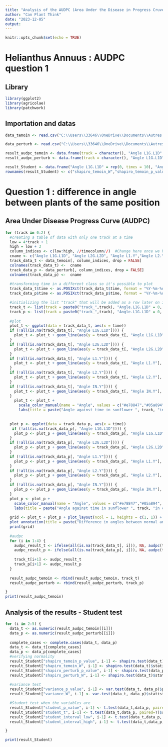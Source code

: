 ```yaml
---
title: "Analysis of the AUDPC (Area Under the Disease in Progress Cruve) "
author: "Can Plant Think"
date: "2023-12-05"
output:
---
```


```r
knitr::opts_chunk$set(echo = TRUE)
```

# Helianthus Annuus : AUDPC question 1

## Library

```r
library(ggplot2)
library(agricolae)
library(patchwork)
```

## Importation and datas

```r
data_temoin <- read.csv("C:\\Users\\33646\\OneDrive\\Documents\\Autres dossiers\\Sup Agro\\2ème année\\Recherche\\R\\ATS1P2_angles_result_training.csv", header = T, sep= ",")

data_perturb <- read.csv("C:\\Users\\33646\\OneDrive\\Documents\\Autres dossiers\\Sup Agro\\2ème année\\Recherche\\R\\ATS1P2_angles_result_training.csv", header = T, sep= ",")

result_audpc_temoin <- data.frame(track = character(), "Angle L1G.L1D" = numeric(), "Angle L2G.L2D" = numeric(), "Angle L1.Y" = numeric(), "Angle L2.Y" = numeric(), "Angle IN.Y" = numeric(), stringsAsFactors = FALSE)
result_audpc_perturb <- data.frame(track = character(), "Angle L1G.L1D" = numeric(), "Angle L2G.L2D" = numeric(), "Angle L1.Y" = numeric(), "Angle L2.Y" = numeric(), "Angle IN.Y" = numeric(), stringsAsFactors = FALSE)

result_Student <- data.frame("Angle L1G.L1D" = rep(0, times = 10), "Angle L2G.L2D" = rep(0, times = 10), "Angle L1.Y" = rep(0, times = 10), "Angle L2.Y" = rep(0, times = 10), "Angle IN.Y" = rep(0, times = 10), stringsAsFactors = FALSE)
rownames(result_Student) <- c("shapiro_temoin_W","shapiro_temoin_p_value", "shapiro_perturb_W","shapiro_perturb_p_value", "variance_W", "variance_p_value", "student_t", "student_p_value", "student_interval_low", "student_interval_high")

```

# Question 1 : difference in angle between plants of the same position

## Area Under Disease Progress Curve (AUDPC)

```r

for (track in 0:2) {
  #creating a table of data with only one track at a time
  low = 4*track + 1
  high = low + 3
  column_indices <- c(low:high, //timecolumn//)  #Change here once we have the data
  cname <- c("Angle L1G.L1D", "Angle L2G.L2D", "Angle L1.Y","Angle L2.Y", "Angle IN.Y", "time")
  track_data_t <- data_temoin[, column_indices, drop = FALSE]
  colnames(track_data_t) <-  cname
  track_data_p <- data_perturb[, column_indices, drop = FALSE]
  colnames(track_data_p) <-  cname
  
  #transforming time in a different class so it's possible to plot
  track_data_t$time <- as.POSIXct(track_data_t$time, format = "%Y-%m-%d %H:%M:%S")
  track_data_p$time <- as.POSIXct(track_data_p$time, format = "%Y-%m-%d %H:%M:%S")

  #initializing the list "track" that will be added as a row later on in the result_aupdc_temoin
  track_t <- list(track = paste0("track_",track), "Angle.L1G.L1D" = 0, "Angle.L2G.L2D" = 0, "Angle.L1.Y" = 0, "Angle.L2.Y" = 0, "Angle.IN.Y" = 0)
  track_p <- list(track = paste0("track_",track), "Angle.L1G.L1D" = 0, "Angle.L2G.L2D" = 0, "Angle.L1.Y" = 0, "Angle.L2.Y" = 0, "Angle.IN.Y" = 0)
  
  #plot
  plot_t <- ggplot(data = track_data_t, aes(x = time))
  if (!all(is.na(track_data_t[, "Angle L1G.L1D"]))) {
    plot_t <- plot_t + geom_line(aes(y = track_data_t[, "Angle L1G.L1D"], color = "Angle L1G.L1D"), size = 1) 
  }
  if (!all(is.na(track_data_t[, "Angle L2G.L2D"]))) {
    plot_t <- plot_t + geom_line(aes(y = track_data_t[, "Angle L2G.L2D"], color = "Angle L2G.L2D"), size = 1)
  }
  if (!all(is.na(track_data_t[, "Angle L1.Y"]))) {
    plot_t <- plot_t + geom_line(aes(y = track_data_t[, "Angle L1.Y"], color = "Angle L1.Y"), size = 1)
  }
  if (!all(is.na(track_data_t[, "Angle L2.Y"]))) {
    plot_t <- plot_t + geom_line(aes(y = track_data_t[, "Angle L2.Y"], color = "Angle L2.Y"), size = 1)
  }
  if (!all(is.na(track_data_t[, "Angle IN.Y"]))) {
    plot_t <- plot_t + geom_line(aes(y = track_data_t[, "Angle IN.Y"], color = "Angle IN.Y"), size = 1)
  }
    plot_t <- plot_t + 
      scale_color_manual(name = "Angle", values = c("#e78847","#05a894", "#dda0dd", "#2a52be", "#F7DC6F")) + 
      labs(title = paste("Angle against time in sunflower ", track, "in normal conditions"), x = "Time", y ="Angle")
  
      
  plot_p <- ggplot(data = track_data_p, aes(x = time))
   if (!all(is.na(track_data_p[, "Angle L1G.L1D"]))) {
    plot_p <- plot_p + geom_line(aes(y = track_data_p[, "Angle L1G.L1D"], color = "Angle L1G.L1D"), size = 1) 
  }
  if (!all(is.na(track_data_p[, "Angle L2G.L2D"]))) {
    plot_p <- plot_p + geom_line(aes(y = track_data_p[, "Angle L2G.L2D"], color = "Angle L2G.L2D"), size = 1)
  }
  if (!all(is.na(track_data_p[, "Angle L1.Y"]))) {
    plot_p <- plot_p + geom_line(aes(y = track_data_p[, "Angle L1.Y"], color = "Angle L1.Y"), size = 1)
  }
  if (!all(is.na(track_data_p[, "Angle L2.Y"]))) {
    plot_p <- plot_p + geom_line(aes(y = track_data_p[, "Angle L2.Y"], color = "Angle L2.Y"), size = 1)
  }
  if (!all(is.na(track_data_p[, "Angle IN.Y"]))) {
    plot_p <- plot_p + geom_line(aes(y = track_data_p[, "Angle IN.Y"], color = "Angle IN.Y"), size = 1)
  }
  plot_p <- plot_p + 
    scale_color_manual(name = "Angle", values = c("#e78847","#05a894", "#dda0dd", "#2a52be", "#F7DC6F")) + 
    labs(title = paste("Angle against time in sunflower ", track, "in changed conditions"), x = "Time", y = "Angle")
  
  grid <- plot_t + plot_p + plot_layout(ncol = 1, heights = c(1, 1)) +
  plot_annotation(title = paste("Difference in angles between normal and changed conditions in sunflower ",track))
  print(grid)
  
  #audpc
  for (i in 1:4) {
    audpc_result_t <- ifelse(all(is.na(track_data_t[, i])), NA, audpc(track_data_t[, i], track_data_t$time, type = "absolute"))
    audpc_result_p <- ifelse(all(is.na(track_data_p[, i])), NA, audpc(track_data_p[, i], track_data_p$time, type = "absolute"))
    
    track_t[i+1] <- audpc_result_t
    track_p[i+1] <- audpc_result_p
  }
  
  result_audpc_temoin <- rbind(result_audpc_temoin, track_t)
  result_audpc_perturb <- rbind(result_audpc_perturb, track_p)

}
print(result_audpc_temoin)
```

## Analysis of the results - Student test

```r
for (i in 2:5) {
  data_t <- as.numeric(result_audpc_temoin[[i]])
  data_p <- as.numeric(result_audpc_perturb[[i]])
  
  complete_cases <- complete.cases(data_t, data_p)
  data_t <- data_t[complete_cases]
  data_p <- data_p[complete_cases]
  #verifying normality
  result_Student["shapiro_temoin_p_value", i-1] <- shapiro.test(data_t)$p.value 
  result_Student["shapiro_temoin_W", i-1] <- shapiro.test(data_t)$statistic
  result_Student["shapiro_perturb_p_value", i-1] <- shapiro.test(data_p) 
  result_Student["shapiro_perturb_W", i-1] <- shapiro.test(data_t)$statistic
  
  #variance test
  result_Student["variance_p_value", i-1] <- var.test(data_t, data_p)$p.value
  result_Student["variance_W", i-1] <- var.test(data_t, data_p)$statistic

  #Student test when the variables are 
  result_Student["student_p_value", i-1] <- t.test(data_t,data_p, paired=T)$p.value
  result_Student["student_t", i-1] <- t.test(data_t,data_p, paired=T)$statistic
  result_Student["student_interval_low", i-1] <- t.test(data_t,data_p, paired=T)$conf.int[1]
  result_Student["student_interval_high", i-1] <- t.test(data_t,data_p, paired=T)$conf.int[2]

}

print(result_Student)



```

